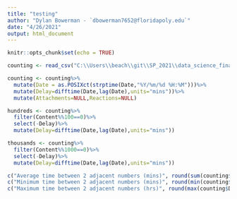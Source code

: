 ```yaml
---
title: "testing"
author: "Dylan Bowerman - `dbowerman7652@floridapoly.edu`"
date: "4/26/2021"
output: html_document
---
```


```r
knitr::opts_chunk$set(echo = TRUE)
```

```r
counting <- read_csv("C:\\Users\\beach\\git\\SP_2021\\data_science_final\\data\\counting_raw.csv")

counting <- counting%>%
  mutate(Date = as.POSIXct(strptime(Date,"%Y/%m/%d %H:%M")))%>%
  mutate(Delay=difftime(Date,lag(Date),units="mins"))%>%
  mutate(Attachments=NULL,Reactions=NULL)

hundreds <- counting%>%
  filter(Content%%100==0)%>%
  select(-Delay)%>%
  mutate(Delay=difftime(Date,lag(Date),units="mins"))

thousands <- counting%>%
  filter(Content%%1000==0)%>%
  select(-Delay)%>%
  mutate(Delay=difftime(Date,lag(Date),units="mins"))
```

```r
c("Average time between 2 adjacent numbers (mins)", round(sum(counting$Delay,na.rm=T)/nrow(counting),1))
c("Minimum time between 2 adjacent numbers (mins)", round(min(counting$Delay,na.rm=T),1))
c("Maximum time between 2 adjacent numbers (hrs)", round(max(counting$Delay,na.rm=T)/60,1))
```
